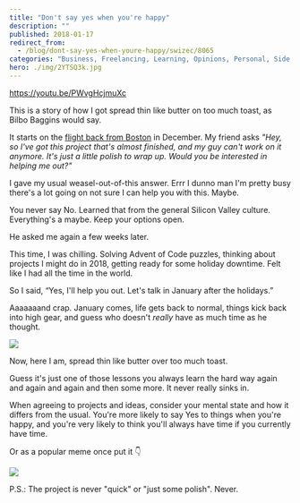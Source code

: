```yaml
---
title: "Don't say yes when you're happy"
description: ""
published: 2018-01-17
redirect_from:
  - /blog/dont-say-yes-when-youre-happy/swizec/8065
categories: "Business, Freelancing, Learning, Opinions, Personal, Side Projects"
hero: ./img/2YTSQ3k.jpg
---
```


https://youtu.be/PWvgHcjmuXc

This is a story of how I got spread thin like butter on too much toast, as Bilbo Baggins would say.

It starts on the [flight back from Boston](https://swizec.com/blog/teaching-backend-devs-react-redux-stubhub-boston/swizec/7952) in December. My friend asks _"Hey, so I've got this project that's almost finished, and my guy can't work on it anymore. It's just a little polish to wrap up. Would you be interested in helping me out?"_

I gave my usual weasel-out-of-this answer. Errr I dunno man I'm pretty busy there's a lot going on not sure I can help you with this. Maybe.

You never say No. Learned that from the general Silicon Valley culture. Everything's a maybe. Keep your options open.

He asked me again a few weeks later.

This time, I was chilling. Solving Advent of Code puzzles, thinking about projects I might do in 2018, getting ready for some holiday downtime. Felt like I had all the time in the world.

So I said, “Yes, I'll help you out. Let's talk in January after the holidays.”

Aaaaaaand crap. January comes, life gets back to normal, things kick back into high gear, and guess who doesn't _really_ have as much time as he thought.

![](./img/2YTSQ3k.jpg)

Now, here I am, spread thin like butter over too much toast.

Guess it's just one of those lessons you always learn the hard way again and again and again and then some more. It never really sinks in.

When agreeing to projects and ideas, consider your mental state and how it differs from the usual. You're more likely to say Yes to things when you're happy, and you're very likely to think you'll always have time if you currently have time.

Or as a popular meme once put it 👇

![](./img/22-year-old-me-after-a-night-out-of-drinking-3050859.png)

P.S.: The project is never "quick" or "just some polish". Never.
